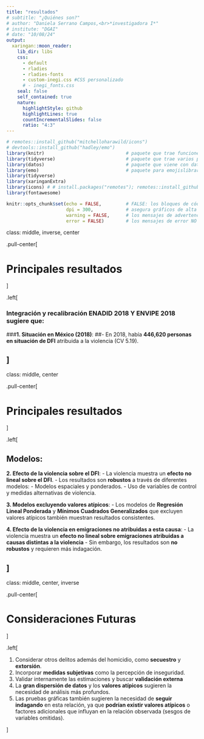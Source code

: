 ```yaml
---
title: "resultados"
# subtitle: "¿Quiénes son?"
# author: "Daniela Serrano Campos,<br>*investigadora I*"
# institute: "DGAI"
# date: "10/08/24"
output:
  xaringan::moon_reader:
    lib_dir: libs
    css:
      - default
      - rladies
      - rladies-fonts
      - custom-inegi.css #CSS personalizado
      # - inegi_fonts.css
    seal: false
    self_contained: true
    nature:
      highlightStyle: github
      highlightLines: true
      countIncrementalSlides: false
      ratio: "4:3"
---
```


```r
# remotes::install_github("mitchelloharawild/icons")
# devtools::install_github("hadley/emo")
library(knitr)                              # paquete que trae funciones utiles para R Markdown
library(tidyverse)                          # paquete que trae varios paquetes comunes en el tidyverse
library(datos)                              # paquete que viene con datos populares traducidos al español :)
library(emo)                                # paquete para emojislibrary(knitr)
library(tidyverse)
library(xaringanExtra)
library(icons) # # install.packages("remotes"); remotes::install_github("mitchelloharawild/icons")
library(fontawesome)

knitr::opts_chunk$set(echo = FALSE,         # FALSE: los bloques de código NO se muestran
                      dpi = 300,            # asegura gráficos de alta resolución
                      warning = FALSE,      # los mensajes de advertencia NO se muestran
                      error = FALSE)        # los mensajes de error NO se muestran
```
class: middle, inverse, center

.pull-center[

# Principales resultados
]

.left[

### Integración y recalibración ENADID 2018 Y ENVIPE 2018 sugiere que:

###**1. Situación en México (2018)**:
   ##- En 2018, había **446,620 personas en situación de DFI** atribuida a la violencia (CV 5.19).

]
---

class: middle, center

.pull-center[

# Principales resultados
]

.left[

## Modelos:

**2. Efecto de la violencia sobre el DFI**:
   - La violencia muestra un **efecto no lineal sobre el DFI**.
   - Los resultados son **robustos** a través de diferentes modelos:
     - Modelos espaciales y ponderados.
     - Uso de variables de control y medidas alternativas de violencia.

**3. Modelos excluyendo valores atípicos**:
   - Los modelos de **Regresión Lineal Ponderada** y **Mínimos Cuadrados Generalizados** que excluyen valores atípicos también muestran resultados consistentes.

**4. Efecto de la violencia en emigraciones no atribuidas a esta causa**:
   - La violencia muestra un **efecto no lineal sobre emigraciones atribuidas a causas distintas a la violencia**
   - Sin embargo, los resultados son **no robustos** y requieren más indagación. 

]
---


class: middle, center, inverse

.pull-center[

# Consideraciones Futuras
]

.left[

1. Considerar otros delitos además del homicidio, como **secuestro** y **extorsión**.
2. Incorporar **medidas subjetivas** como la percepción de inseguridad.
3. Validar internamente las estimaciones y buscar **validación externa**
4. La **gran dispersión de datos** y los **valores atípicos** sugieren la necesidad de análisis más profundos.
5. Las pruebas gráficas también sugieren la necesidad de **seguir indagando** en esta relación, ya que **podrían existir valores atípicos** o factores adicionales que influyan en la relación observada (sesgos de variables omitidas).

]






